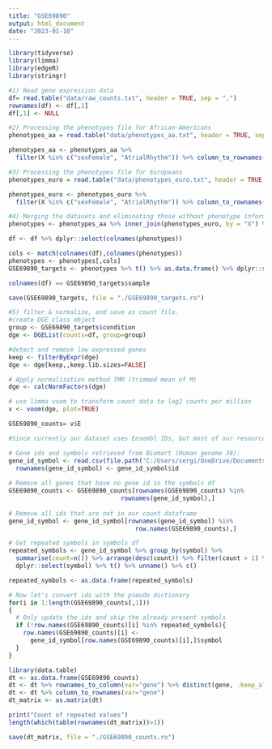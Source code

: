 ```yaml
---
title: "GSE69890"
output: html_document
date: "2023-01-10"
---
```


```r
library(tidyverse)  
library(limma)
library(edgeR)
library(stringr)
```

```r
#1) Read gene expression data 
df= read.table("data/raw_counts.txt", header = TRUE, sep = ",")
rownames(df) <- df[,1]
df[,1] <- NULL

#2) Processing the phenotypes file for African-Americans
phenotypes_aa = read.table("data/phenotypes_aa.txt", header = TRUE, sep = ",")

phenotypes_aa <- phenotypes_aa %>%
  filter(X %in% c("sexFemale", "AtrialRhythm")) %>% column_to_rownames(var="X") %>% t() %>% as.data.frame() %>% mutate(Sex = ifelse(sexFemale == "1.0", "F", ifelse(sexFemale == "0.0", "M",sexFemale))) %>% mutate(condition  = ifelse(AtrialRhythm == "Yes AF/AF Rhythm","AF", ifelse(AtrialRhythm == "No AF/Sinus Rhythm", "SR",ifelse(AtrialRhythm == "Yes AF/Sinus Rhythm", "AF",AtrialRhythm)))) %>% dplyr::select(-sexFemale) %>% t() %>% as.data.frame() %>% rownames_to_column(var="X")

#3) Processing the phenotypes file for Europeans
phenotypes_euro = read.table("data/phenotypes_euro.txt", header = TRUE, sep = ",")

phenotypes_euro <- phenotypes_euro %>%
  filter(X %in% c("sexFemale", "AtrialRhythm")) %>% column_to_rownames(var="X") %>% t() %>% as.data.frame() %>% mutate(Sex = ifelse(sexFemale == "1.0", "F", ifelse(sexFemale == "0.0", "M",sexFemale))) %>% mutate(condition  = ifelse(AtrialRhythm == "Yes AF/AF Rhythm","AF", ifelse(AtrialRhythm == "No AF/Sinus Rhythm", "SR",ifelse(AtrialRhythm == "Yes AF/Sinus Rhythm", "AF",AtrialRhythm)))) %>% dplyr::select(-sexFemale) %>% t() %>% as.data.frame() %>% rownames_to_column(var="X")

#4) Merging the datasets and eliminating those without phenotype information
phenotypes <- phenotypes_aa %>% inner_join(phenotypes_euro, by = "X") %>% column_to_rownames(var="X") %>% dplyr::select(one_of(colnames(df)))

df <- df %>% dplyr::select(colnames(phenotypes))

cols <- match(colnames(df),colnames(phenotypes))
phenotypes <- phenotypes[,cols]
GSE69890_targets <- phenotypes %>% t() %>% as.data.frame() %>% dplyr::select(-AtrialRhythm) %>% rownames_to_column(var = "sample") 

colnames(df) == GSE69890_targets$sample

save(GSE69890_targets, file = "./GSE69890_targets.ro")

#5) filter & normalize, and save as count file.
#create DGE class object
group <- GSE69890_targets$condition
dge <- DGEList(counts=df, group=group)

#detect and remove low expressed genes
keep <- filterByExpr(dge)
dge <- dge[keep,,keep.lib.sizes=FALSE]

# Apply normalization method TMM (trimmed mean of M)
dge <- calcNormFactors(dge)

# use limma voom to transform count data to log2 counts per million
v <- voom(dge, plot=TRUE)

GSE69890_counts= v$E
```

```r
#Since currently our dataset uses Ensembl IDs, but most of our resources are based on UniProt or gene symbols, we need to do some identifier Kung-Fu!

# Gene ids and symbols retrieved from Biomart (Human genome 38):
gene_id_symbol <- read.csv(file.path('C:/Users/sergi/OneDrive/Documents/PhD Heidelberg/Projects/AF_MA_Master_LAA/src/gene_id_symbol.txt'), header = TRUE)
  rownames(gene_id_symbol) <- gene_id_symbol$id
  
# Remove all genes that have no gene id in the symbols df
GSE69890_counts <- GSE69890_counts[rownames(GSE69890_counts) %in% 
                               rownames(gene_id_symbol),]
                               
# Remove all ids that are not in our count dataframe
gene_id_symbol <- gene_id_symbol[rownames(gene_id_symbol) %in% 
                                   row.names(GSE69890_counts),]

# Get repeated symbols in symbols df
repeated_symbols <- gene_id_symbol %>% group_by(symbol) %>% 
  summarise(count=n()) %>% arrange(desc(count)) %>% filter(count > 1) %>% 
  dplyr::select(symbol) %>% t() %>% unname() %>% c()

repeated_symbols <- as.data.frame(repeated_symbols)

# Now let's convert ids with the pseudo dictionary
for(i in 1:length(GSE69890_counts[,1]))
{
  # Only update the ids and skip the already present symbols
  if (!row.names(GSE69890_counts)[i] %in% repeated_symbols){
    row.names(GSE69890_counts)[i] <- 
      gene_id_symbol[row.names(GSE69890_counts)[i],]$symbol
  }
}
```

```r
library(data.table)
dt <- as.data.frame(GSE69890_counts)
dt <- dt %>% rownames_to_column(var="gene") %>% distinct(gene, .keep_all = TRUE)
dt <- dt %>% column_to_rownames(var="gene")
dt_matrix <- as.matrix(dt)

print("Count of repeated values")
length(which(table(rownames(dt_matrix))>1))
```



```r
save(dt_matrix, file = "./GSE69890_counts.ro")
```








